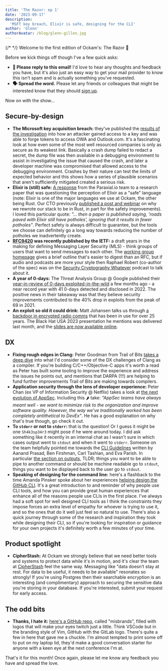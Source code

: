 ```yaml
---
title: 'The Razor: ep 1'
date: '2023-09-17'
description:
  'MSFT key breach, Elixir is safe, designing for the CLI'
author: 'Glenn'
authorAvatar: /blog/glenn-gillen.jpg
---
```


{/* <!-- vale off --> */}
Welcome to the first edition of Ockam's: The Razor 🎉

Before we kick things off though I've a few quick asks:

* **💌 Please reply to this email!** I'd love to hear any thoughts and feedback you 
have, but it's also just an easy way to get your mail provider to know this 
isn't spam and is actually something you've requested.
* **🗣️ Spread the word.** Please let any friends or colleagues that might be 
interested know that they should [sign up](https://www.ockam.io/the-razor).

Now on with the show...

## Secure-by-design

* **The Microsoft key acquisition breach:** they've published the [results of the 
investigation](https://msrc.microsoft.com/blog/2023/09/results-of-major-technical-investigations-for-storm-0558-key-acquisition/) 
into how an attacker gained access to a key and was able to forge tokens to 
access OWA and Outlook.com. It's a fascinating look at how even some of the most 
well resourced companies is only as secure as its weakest link. Basically a 
crash dump failed to redact a secret, the dump file was then available in a 
debugging environment to assist in investigating the issue that caused the 
crash, and later a developer machine was compromised that allowed access to the 
debugging environment. Crashes by their nature can test the limits of expected 
behavior and this shows how a series of plausible scenarios that aren't 
sufficiently mitigated created a serious risk.
* **Elixir is (still) safe:** [A response](https://paraxial.io/blog/still-safe) from 
the Paraxial.io team to a research paper that was questioning the perception of 
Elixir as a "safe" language (note: Elixir is one of the major languages we use 
at Ockam, the other being Rust. Our CTO previously [published a post and 
webinar](https://www.ockam.io/blog/rewriting_in_rust) on why we rewrote our 
stack to be in Rust, in part for the safety improvements). I loved this 
particular quote: _"... then a paper is published saying, 'roads paved with 
Elixir still have potholes', ignoring that it results in fewer potholes"_. 
Perfect safety is always difficult to guarantee, but the tools we choose can 
definitely go a long way towards reducing the number of potholes we 
inadvertently create.
* **[RFC9420](https://datatracker.ietf.org/doc/html/rfc9420) was recently 
published by the IETF:** a draft years in the making for defining Messaging 
Layer Security (MLS) - think groups of users that want to send messages to each 
other. The [working group homepage](https://messaginglayersecurity.rocks) gives 
a brief outline that's easier to digest than an RFC, but if audio and podcasts 
are more your style then Raphael Robert (co-author of the spec) was on the 
[Security Cryptography Whatever](https://securitycryptographywhatever.com/2023/04/22/mls/) 
podcast to talk about it.
* **A year of 0-days:** The Threat Analysis Group @ Google published their 
[year-in-review of 0-days exploited-in-the-wild](https://security.googleblog.com/2023/07/the-ups-and-downs-of-0-days-year-in.html) 
a few months ago - a near record year with 41 0-days detected and disclosed in 2022. The positive news in their takeaway was that they believe security 
improvements contributed to the 40% drop in exploits from the peak of 69 in 2021.
* **An exploit so old it could drink:** Matt Johansen talks us through [a backdoor in 
encrypted radio comms](https://twitter.com/mattjay/status/1684623084228136960?s=43) 
that has been in use for over 25 years. The Black Hat USA 2023 presentation he 
mentions was delivered last month, and the [slides are now available 
online](https://www.blackhat.com/us-23/briefings/schedule/#all-cops-are-broadcasting-breaking-tetra-after-decades-in-the-shadows-31807 ).

## DX

* **Fixing rough edges in Clang:** Peter Goodman from Trail of Bits [takes a deep 
dive](https://blog.trailofbits.com/2023/07/28/the-future-of-clang-based-tooling/) 
into what I'd consider some of the DX challenges of Clang as a compiler. If 
you're building C/C++/Objective-C apps it's worth a read as Peter has built some 
tooling to improve the experience and address the issues he points out, and 
mentions that DARPA (!!!) are helping to fund further improvements Trail of Bits 
are making towards compilers.
* **Application security through the lens of developer experience:** Peter Chan 
(ex VP of Information Security @ Netflix) takes a look at [the next evolution of 
AppSec](https://www.linkedin.com/pulse/application-security-through-lens-developer-experience-jason-chan/). 
Including this 🌶️ take: _"AppSec teams have always meant well - we want to 
minimize risk to the organization and improve software quality. However, the 
way we’ve traditionally worked has been completely antithetical to DevEx"_. He 
has a good explanation on why that's true though, go check it out.
* **To `stderr` or not to `stderr`:** that is the question! Or I guess it might be 
one `Sh4k3sp34r3` might pose if he were around today. I did ask something like 
it recently in an internal chat as I wasn't sure in which cases output went to 
`stdout` and when it went to `stderr`. Someone on the team helpfully pointed me 
towards the [CLI Guidelines](https://clig.dev) written by Aanand Prasad, Ben 
Firshman, Carl Tashian, and Eva Parish. In particular [the section on 
outputs](https://clig.dev/#output), TLDR; things you want to be able to pipe to 
another command or should be machine readable go to `stdout`, things you want to 
be displayed back to the user go to `stdout`.
* **Speaking of designing for the command line:** here's a flashback to the time 
Amanda Pinsker spoke about her experiences [helping design the GitHub 
CLI](https://www.youtube.com/watch?v=zsjeZZVAk1E). It's a great introduction to 
and reminder of why people use CLI tools, and how you can provide great human 
experiences that enhance all of the reasons people use CLIs in the first place. 
I've always had a soft spot for well designed CLI tools as I think the 
constraints they impose forces an extra level of empathy for whoever is trying 
to use it, and so the ones that do it well just feel so natural to use. There's 
also a quick journey through some of the research and inspiration they took 
while designing their CLI, so if you're looking for inspiration or guidance for 
your own projects it's definitely worth a few minutes of your time.

## Product spotlight

* **CipherStash:** At Ockam we strongly believe that we need better tools and 
systems to protect data while it's in motion, and it's clear the team at 
[CipherStash](https://cipherstash.com) feel the same way. Messaging like 
"data doesn’t stay at rest. For data to be useful, it needs to be available" 
resonates so strongly! If you're using Postgres then their searchable encryption 
is an interesting (and complimentary) approach to securing the sensitive data 
you're storing in your database. If you're interested, submit your request for 
early access.

## The odd bits

* **Thanks, I hate it:** [here's a GitHub repo](https://github.com/mkrl/misbrands), 
called "misbrands", filled with logos that will make your eyes twitch just a 
little. Think VSCode but in the branding style of Vim, GitHub with the GitLab 
logo. There's quite a few in here that gave me a chuckle. I'm almost tempted to 
print some off to put on my laptop lid, they'd make a good conversation starter 
for anyone with a keen eye at the next conference I'm at.

That's it for this month! Once again, please let me know any feedback you have 
and spread the love.

